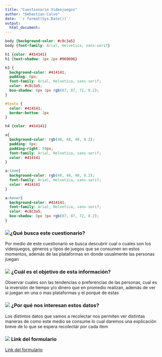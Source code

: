 ```yaml
---
title: "Cuestionario Videojuegos"
author: "Sebastian Calvo"
date: '`r format(Sys.Date())`'
output:
  html_document:
---
```

```css
body {background-color: #c8c3a5}
body {font-family: Arial, Helvetica, sans-serif}

h1 {color: #414141}
h1 {text-shadow: 3px 2px #969696}

h3 {
  background-color: #414141;
  padding: 8px;
  font-family: Arial, Helvetica, sans-serif;
  color: #c8c3a5;
  box-shadow: 0px 3px rgb(87, 87, 72, 0.2);
}

#texto {
  color: #414141;
  border-bottom: 2px
}

h4 {color: #414141}

a{
  background-color: rgb(48, 48, 40, 0.2);
  padding: 8px;
  padding-right: 50px;
  font-family: Arial, Helvetica, sans-serif;
  color: #414141
}

a:link{
  background-color: rgb(48, 48, 40, 0.2);
  font-family: Arial, Helvetica, sans-serif;
  color: #414141
}

a:hover{
  background-color: #414141;
  font-family: Arial, Helvetica, sans-serif;
  color: #c8c3a5;
  box-shadow: 0px 3px rgb(87, 87, 72, 0.2);
}
```
### <img src="squarel.png" />¿Qué busca este cuestionario? {#texto}
Por medio de este cuestionario se busca descubrir cual o cuales son los videojuegos, géneros y tipos de juegos
que se consumen en estos momentos, además de las plataformas en donde usualmente las personas juegan

### <img src="squarel.png" /> ¿Cuál es el objetivo de esta información? {#texto} 
Observar cuales son las tendencias o preferencias de las personas, cual es la inversión de tiempo y/o dinero 
que en promedio realizan, además de ver si juegan en una o mas plataformas y el porqué de estas

### <img src="squarel.png" /> ¿Por qué nos interesan estos datos? {#texto}
Los distintos datos que vamos a recolectar nos permiten ver distintas maneras de como este medio se consume 
lo cual daremos una explicación breve de lo que se espera recolectar por cada ítem

### <img src="squarel.png" /> Link del formulario {#texto}

<a href ="https://docs.google.com/forms/d/e/1FAIpQLSfLvusKTyUyjkAvmi6BkSaZTSx6WlgSS7hd67fhct9cFixUww/viewform?usp=header">Link del formulario</a>

